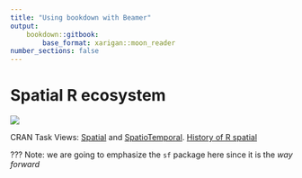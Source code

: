 ```yaml
---
title: "Using bookdown with Beamer"
output:
	bookdown::gitbook:
		base_format: xarigan::moon_reader
number_sections: false
---
```


# Spatial R ecosystem

![](https://keen-swartz-3146c4.netlify.app/images/sf_deps.png)

CRAN Task Views:  [Spatial](https://cran.r-project.org/web/views/Spatial.html) and  [SpatioTemporal](https://cran.r-project.org/web/views/SpatioTemporal.html). [History of R spatial](https://bookdown.org/robinlovelace/geocompr/intro.html#the-history-of-r-spatial)


???
Note: we are going to emphasize the `sf` package here since it is the *way forward*
